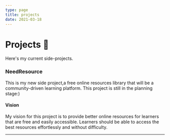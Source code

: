 ```yaml
---
type: page
title: projects
date: 2021-03-18
---
```


# Projects 🚀

Here's my current side-projects.

### NeedResource 

This is my new side project,a free online resources library that will be a 
community-driven learning platform. This project is still in the planning stage:) 

#### Vision

My vision for this project is to provide better online resources for learners that are free and easily accessible.
Learners should be able to access the best resources effortlessly and without difficulty.

---